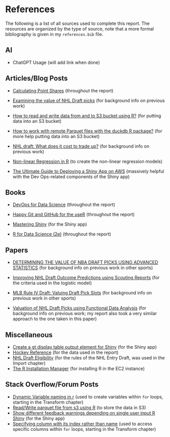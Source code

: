 # References {.unnumbered}

The following is a list of all sources used to complete this report. The resources are organized by the type of source, note that a more formal bibliography is given in my `references.bib` file.

## AI

-   ChatGPT Usage (will add link when done)

## Articles/Blog Posts

-   [Calculating Point Shares](https://www.hockey-reference.com/about/point_shares.html) (throughout the report)

-   [Examining the value of NHL Draft picks](https://soundofhockey.com/2022/06/06/examining-the-value-of-nhl-draft-picks/amp/) (for background info on previous work)

-   [How to read and write data from and to S3 bucket using R?](https://medium.com/@som028/how-to-read-and-write-data-from-and-to-s3-bucket-using-r-3fed7e686844) (for putting data into an S3 bucket)

-   [How to work with remote Parquet files with the duckdb R package?](https://francoismichonneau.net/2023/06/duckdb-r-remote-data/) (for more help putting data into an S3 bucket)

-   [NHL draft: What does it cost to trade up?](https://www.broadstreethockey.com/post/nhl-draft-pick-value-trading-up/) (for background info on previous work)

-   [Non-linear Regression in R](https://tuos-bio-data-skills.github.io/intro-stats-book/non-linear-regression-in-R.html) (to create the non-linear regression models)

-   [The Ultimate Guide to Deploying a Shiny App on AWS](https://www.charlesbordet.com/en/guide-shiny-aws/?utm_source=chatgpt.com#) (massively helpful with the Dev Ops-related components of the Shiny app)

## Books

-   [DevOps for Data Science](https://do4ds.com/) (throughout the report)

-   [Happy Git and GitHub for the useR](https://happygitwithr.com/) (throughout the report)

-   [Mastering Shiny](https://mastering-shiny.org/index.html) (for the Shiny app)

-   [R for Data Science (2e)](https://r4ds.hadley.nz/) (throughout the report)

## Papers

-   [DETERMINING THE VALUE OF NBA DRAFT PICKS USING ADVANCED STATISTICS](#0) (for background info on previous work in other sports)

<!-- -->

-   [Improving NHL Draft Outcome Predictions using Scouting Reports](https://hluo27.github.io/assets/files/NHL_Draft_Scouting_Reports.pdf) (for the criteria used in the logistic model)

-   [MLB Rule IV Draft: Valuing Draft Pick Slots](https://academicworks.cuny.edu/cgi/viewcontent.cgi?article=1759&context=cc_etds_theses) (for background info on previous work in other sports)

-   [Valuation of NHL Draft Picks using Functional Data Analysis](https://summit.sfu.ca/_flysystem/fedora/2023-02/etd22223.pdf) (for background info on previous work; my report also took a very similar approach to the one taken in this paper)

## Miscellaneous

-   [Create a gt display table output element for Shiny](https://gt.rstudio.com/reference/gt_output.html) (for the Shiny app)
-   [Hockey Reference](https://www.hockey-reference.com/draft/) (for the data used in the report)
-   [NHL Draft Eligibility](https://www.nhl.com/info/hockey-operations-guidelines) (for the rules of the NHL Entry Draft, was used in the Import chapter)
-   [The R Installation Manager](https://github.com/r-lib/rig?tab=readme-ov-file#id-windows) (for installing R in the EC2 instance)

## Stack Overflow/Forum Posts

-   [Dynamic Variable naming in r](https://stackoverflow.com/questions/20855818/dynamic-variable-naming-in-r) (used to create variables within `for` loops, starting in the Transform chapter)
-   [Read/Write parquet file from s3 using R](https://stackoverflow.com/questions/49937467/read-write-parquet-file-from-s3-using-r) (to store the data in S3)
-   [Show different feedback warnings depending on single user input R Shiny](https://forum.posit.co/t/show-different-feedback-warnings-depending-on-single-user-input-r-shiny/176582) (for the Shiny app)
-   [Specifying column with its index rather than name](https://stackoverflow.com/questions/16187091/specifying-column-with-its-index-rather-than-name) (used to access specific columns within `for` loops, starting in the Transform chapter)
